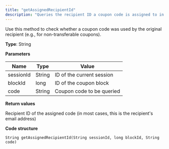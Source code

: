 ```yaml
---
title: "getAssignedRecipientId"
description: "Queries the recipient ID a coupon code is assigned to in Optimizely Campaign."
---
```


Use this method to check whether a coupon code was used by the original recipient (e.g., for non-transferable coupons).

**Type**: String

**Parameters**

| Name      | Type   | Value                     |
| --------- | ------ | ------------------------- |
| sessionId | String | ID of the current session |
| blockId   | long   | ID of the coupon block    |
| code      | String | Coupon code to be queried |

**Return values**

Recipient ID of the assigned code (in most cases, this is the recipient's email address)

**Code structure**

`String getAssignedRecipientId(String sessionId, long blockId, String code)
`